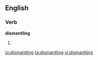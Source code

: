 ==English==

===Verb===
'''dismantling'''

# {{present participle of|[[dismantle]]}}

[[io:dismantling]]
[[ta:dismantling]]
[[vi:dismantling]]